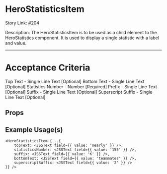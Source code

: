 
<Meta title="Design System/molecules/HeroStatisticsItem/Docs" of={HeroStatisticsItemStories} />

# HeroStatisticsItem

Story Link: [#204]('https://github.com/ahc-digital/migration-planning-tracking/issues/204')

Description: The HeroStatisticsItem is to be used as a child element to the HeroStatistics component. 
It is used to display a single statistic with a label and value.

---
# Acceptance Criteria

Top Text - Single Line Text [Optional]
Bottom Text - Single Line Text [Optional]
Statistics Number - Number [Required]
Prefix - Single Line Text [Optional]
Suffix - Single Line Text [Optional]
Superscript Suffix - Single Line Text [Optional]

<Stories />

## Props
<Controls />

## Example Usage(s)
```tsx
<HeroStatisticsItem {...{
    topText: <JSSText field={{ value: 'nearly' }} />,
    statisticsNumber: <JSSText field={{ value: '155' }} />,
    suffix: <JSSText field={{ value: 'K' }} />,
    bottomText: <JSSText field={{ value: 'teammates' }} />,
    superscriptSuffix: <JSSText field={{ value: '2' }} />
}} />
```
